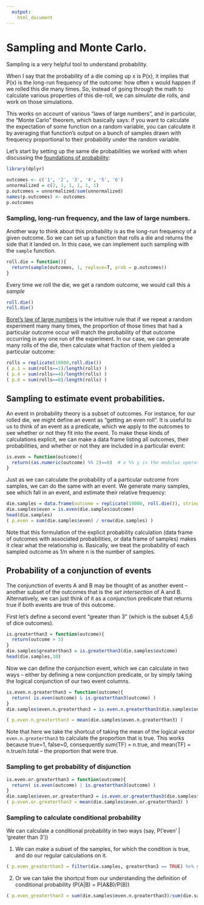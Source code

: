 ```yaml
---
  output: 
    html_document
---
```

  
# Sampling and Monte Carlo.

Sampling is a very helpful tool to understand probability.

When I say that the probability of a die coming up x is P(x), it implies that P(x) is the long-run frequency of the outcome: how often x would happen if we rolled this die many times.  So, instead of going through the math to calculate various properties of this die-roll, we can *simulate* die rolls, and work on those simulations.

This works on account of various "laws of large numbers", and in particular, the "Monte Carlo" theorem, which basically says: if you want to calculate the expectation of some function on a random variable, you can calculate it by averaging that function's output on a bunch of samples drawn with frequency proportional to their probability under the random variable.

Let's start by setting up the same die probabilities we worked with when discussing the [foundations of probability](prob-foundations.html):

```r
library(dplyr)

outcomes <- c('1', '2', '3', '4', '5', '6')
unnormalized = c(2, 1, 1, 1, 1, 1)
p.outcomes = unnormalized/sum(unnormalized)
names(p.outcomes) <- outcomes
p.outcomes
```

### Sampling, long-run frequency, and the law of large numbers.

Another way to think about this probability is as the long-run frequency of a given outcome.  So we can set up a function that rolls a die and returns the side that it landed on.  In this case, we can implement such sampling with the `sample` function.

```R
roll.die = function(){
  return(sample(outcomes, 1, replace=T, prob = p.outcomes))
}
```

Every time we roll the die, we get a random outcome, we would call this a *sample*

```R
roll.die()
roll.die()
```

[Borel's law of large numbers](https://en.wikipedia.org/wiki/Law_of_large_numbers#Borel.27s_law_of_large_numbers) is the intuitive rule that if we repeat a random experiment many many times, the proportion of those times that had a particular outcome occur will match the probability of that outcome occurring in any one run of the experiment.  In our case, we can generate many rolls of the die, then calculate what fraction of them yielded a particular outcome:

```R
rolls = replicate(10000,roll.die())
( p.1 = sum(rolls==1)/length(rolls) )
( p.4 = sum(rolls==4)/length(rolls) )
( p.8 = sum(rolls==8)/length(rolls) )
```

## Sampling to estimate event probabilities.

An event in probability theory is a subset of outcomes.  For instance, for our rolled die, we might define an event as "getting an even roll".  It is useful to us to think of an event as a predicate, which we apply to the outcomes to see whether or not they fit into the event.  To make these kinds of calculations explicit, we can make a data frame listing all outcomes, their probabilities, and whether or not they are included in a particular event:

```R
is.even = function(outcome){
  return((as.numeric(outcome) %% 2)==0)  # x %% y is the modulus operator which returns the remainder after dividing x by y.
}
```

Just as we can calculate the probability of a particular outcome from samples, we can do the same with an event.  We generate many samples, see which fall in an event, and estimate their relative frequency:

```R
die.samples = data.frame(outcome = replicate(10000, roll.die()), stringsAsFactors = FALSE)
die.samples$even = is.even(die.samples$outcome)
head(die.samples)
( p.even = sum(die.samples$even) / nrow(die.samples) )
```

Note that this formulation of the explicit probability calculation (data frame of outcomes with associated probabilities, or data frame of samples) makes it clear what the relationship is.  Basically, we treat the probability of each sampled outcome as 1/n where n is the number of samples.

## Probability of a conjunction of events

The conjunction of events A and B may be thought of as another event -- another subset of the outcomes that is the *set intersection* of A and B.  Alternatively, we can just think of it as a conjunction predicate that returns true if both events are true of this outcome.  

First let's define a second event "greater than 3" (which is the subset 4,5,6 of dice outcomes).

```R
is.greaterthan3 = function(outcome){
  return(outcome > 3)
}
die.samples$greaterthan3 = is.greaterthan3(die.samples$outcome)
head(die.samples,10)
```

Now we can define the conjunction event, which we can calculate in two ways -- either by defining a new conjunction predicate, or by simply taking the logical conjunction of our two event columns.

```R
is.even.n.greaterthan3 = function(outcome){
  return( is.even(outcome) & is.greaterthan3(outcome) )
}
die.samples$even.n.greaterthan3 = is.even.n.greaterthan3(die.samples$outcome)

( p.even.n.greaterthan3 = mean(die.samples$even.n.greaterthan3) )
```

Note that here we take the shortcut of taking the mean of the logical vector `even.n.greaterthan3` to calculate the proportion that is true. This works because true=1, false=0, consequently sum(TF) = n.true, and mean(TF) = n.true/n.total -- the proportion that were true.

### Sampling to get probability of disjunction

```R
is.even.or.greaterthan3 = function(outcome){
  return( is.even(outcome) | is.greaterthan3(outcome) )
}
die.samples$even.or.greaterthan3 = is.even.or.greaterthan3(die.samples$outcome)
( p.even.or.greaterthan3 = mean(die.samples$even.or.greaterthan3) )
```

### Sampling to calculate conditional probability

We can calculate a conditional probability in two ways (say, P('even' | 'greater than 3'))

1) We can make a subset of the samples, for which the condition is true, and do our regular calculations on it.

```R
( p.even_greaterthan3 = filter(die.samples, greaterthan3 == TRUE) %>% summarize(p.even = mean(even)) )
```

2) Or we can take the shortcut from our understanding the definition of conditional probability (P(A|B) = P(A&B)/P(B))

```r
( p.even_greaterthan3 = sum(die.samples$even.n.greaterthan3)/sum(die.samples$greaterthan3) )
```

